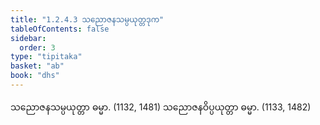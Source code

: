 ```yaml
---
title: "1.2.4.3 သညောဇနသမ္ပယုတ္တဒုက"
tableOfContents: false
sidebar:
  order: 3
type: "tipitaka"
basket: "ab"
book: "dhs"
---
```



<DynamicBreadcrumb />

<Division number="44" book="dhs">

<Paragraph number="114" book="dhs">
သညောဇနသမ္ပယုတ္တာ ဓမ္မာ. (<Emphasis>1132, 1481</Emphasis>)
</Paragraph>

<Paragraph number="115" book="dhs">
သညောဇနဝိပ္ပယုတ္တာ ဓမ္မာ. (<Emphasis>1133, 1482</Emphasis>)
</Paragraph>
</Division>